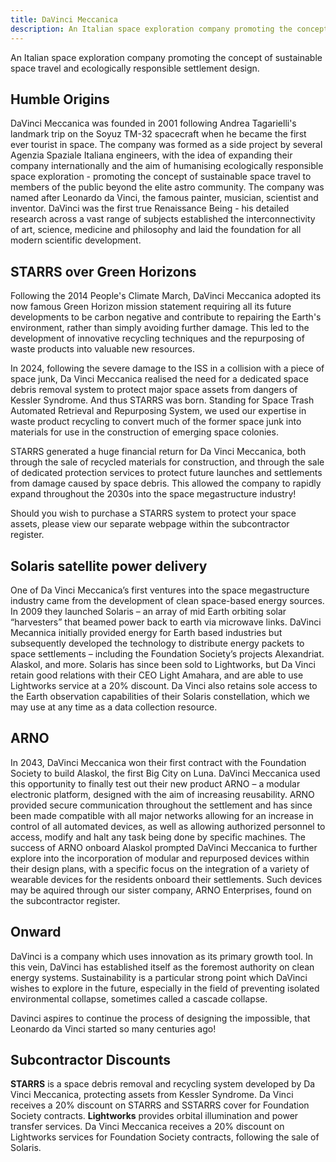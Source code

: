 ```yaml
---
title: DaVinci Meccanica
description: An Italian space exploration company promoting the concept of sustainable space travel and ecologically responsible settlement design. 
---
```


An Italian space exploration company promoting the concept of sustainable space travel and ecologically responsible settlement design.

## Humble Origins

DaVinci Meccanica was founded in 2001 following Andrea Tagarielli's landmark trip on the Soyuz TM-32 spacecraft when he became the first ever tourist in space. The company was formed as a side project by several Agenzia Spaziale Italiana engineers, with the idea of expanding their company internationally and the aim of humanising ecologically responsible space exploration - promoting the concept of sustainable space travel to members of the public beyond the elite astro community. The company was named after Leonardo da Vinci, the famous painter, musician, scientist and inventor. DaVinci was the first true Renaissance Being - his detailed research across a vast range of subjects established the interconnectivity of art, science, medicine and philosophy and laid the foundation for all modern scientific development.

## STARRS over Green Horizons


Following the 2014 People's Climate March, DaVinci Meccanica adopted its now famous Green Horizon mission statement requiring all its future developments to be carbon negative and contribute to repairing the Earth's environment, rather than simply avoiding further damage. This led to the development of innovative recycling techniques and the repurposing of waste products into valuable new resources.

In 2024, following the severe damage to the ISS in a collision with a piece of space junk, Da Vinci Meccanica realised the need for a dedicated space debris removal system to protect major space assets from dangers of Kessler Syndrome. And thus STARRS was born. Standing for Space Trash Automated Retrieval and Repurposing System, we used our expertise in waste product recycling to convert much of the former space junk into materials for use in the construction of emerging space colonies.

STARRS generated a huge financial return for Da Vinci Meccanica, both through the sale of recycled materials for construction, and through the sale of dedicated protection services to protect future launches and settlements from damage caused by space debris. This allowed the company to rapidly expand throughout the 2030s into the space megastructure industry!

Should you wish to purchase a STARRS system to protect your space assets, please view our separate webpage within the subcontractor register.


## Solaris satellite power delivery

One of Da Vinci Meccanica’s first ventures into the space megastructure industry came from the development of clean space-based energy sources. In 2009 they launched Solaris – an array of mid Earth orbiting solar “harvesters” that beamed power back to earth via microwave links. DaVinci Mecannica initially provided energy for Earth based industries but subsequently developed the technology to distribute energy packets to space settlements – including the Foundation Society’s projects Alexandriat. Alaskol, and more. Solaris has since been sold to Lightworks, but Da Vinci retain good relations with their CEO Light Amahara, and are able to use Lightworks service at a 20% discount. Da Vinci also retains sole access to the Earth observation capabilities of their Solaris constellation, which we may use at any time as a data collection resource.

## ARNO

 In 2043, DaVinci Meccanica won their first contract with the Foundation Society to build Alaskol, the first Big City on Luna. DaVinci Meccanica used this opportunity to finally test out their new product ARNO – a modular electronic platform, designed with the aim of  increasing reusability. ARNO provided secure communication throughout the settlement and has since been made compatible with all major networks allowing for an increase in control of all automated devices, as well as allowing authorized personnel to access, modify and halt any task being done by specific machines. The success of ARNO onboard Alaskol prompted DaVinci Meccanica to further explore into the incorporation of modular and repurposed devices within their design plans, with a specific focus on the integration of a variety of wearable devices for the residents onboard their settlements. Such devices may be aquired through our sister company, ARNO Enterprises, found on the subcontractor register.

## Onward

DaVinci is a company which uses innovation as its primary growth tool. In this vein, DaVinci has established itself as the foremost authority on clean energy systems. Sustainability is a particular strong point which DaVinci wishes to explore in the future, especially in the field of preventing isolated environmental collapse, sometimes called a cascade collapse. 

Davinci aspires to continue the process of designing the impossible, that Leonardo da Vinci started so many centuries ago!

## Subcontractor Discounts

<LinkCard href="/subcontractors/starrs/" title="STARRS">
	<b>STARRS</b> is a space debris removal and recycling system developed by Da Vinci Meccanica, protecting assets from Kessler Syndrome. Da Vinci receives a 20% discount on STARRS and SSTARRS cover for Foundation Society contracts.
</LinkCard>

<LinkCard href="/subcontractors/lightworks/" title="Lightworks">
	<b>Lightworks</b> provides orbital illumination and power transfer services. Da Vinci Meccanica receives a 20% discount on Lightworks services for Foundation Society contracts, following the sale of Solaris.
</LinkCard>